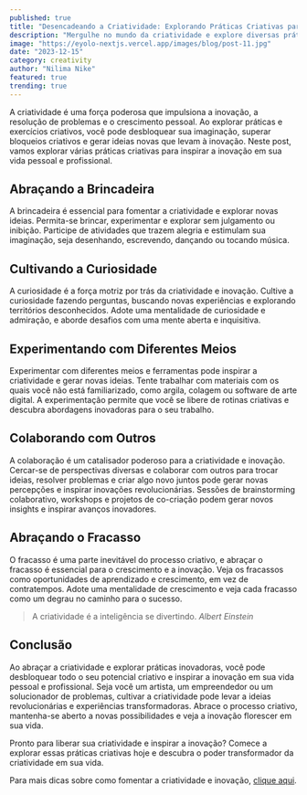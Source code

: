 ```yaml
---
published: true
title: "Desencadeando a Criatividade: Explorando Práticas Criativas para Inspirar Inovação"
description: "Mergulhe no mundo da criatividade e explore diversas práticas e exercícios criativos para desbloquear sua criatividade e fomentar a inovação em sua vida pessoal e profissional."
image: "https://eyolo-nextjs.vercel.app/images/blog/post-11.jpg"
date: "2023-12-15"
category: creativity
author: "Nilima Nike"
featured: true
trending: true
---
```


A criatividade é uma força poderosa que impulsiona a inovação, a resolução de problemas e o crescimento pessoal. Ao explorar práticas e exercícios criativos, você pode desbloquear sua imaginação, superar bloqueios criativos e gerar ideias novas que levam à inovação. Neste post, vamos explorar várias práticas criativas para inspirar a inovação em sua vida pessoal e profissional.

## Abraçando a Brincadeira

A brincadeira é essencial para fomentar a criatividade e explorar novas ideias. Permita-se brincar, experimentar e explorar sem julgamento ou inibição. Participe de atividades que trazem alegria e estimulam sua imaginação, seja desenhando, escrevendo, dançando ou tocando música.

## Cultivando a Curiosidade

A curiosidade é a força motriz por trás da criatividade e inovação. Cultive a curiosidade fazendo perguntas, buscando novas experiências e explorando territórios desconhecidos. Adote uma mentalidade de curiosidade e admiração, e aborde desafios com uma mente aberta e inquisitiva.

## Experimentando com Diferentes Meios

Experimentar com diferentes meios e ferramentas pode inspirar a criatividade e gerar novas ideias. Tente trabalhar com materiais com os quais você não está familiarizado, como argila, colagem ou software de arte digital. A experimentação permite que você se libere de rotinas criativas e descubra abordagens inovadoras para o seu trabalho.

## Colaborando com Outros

A colaboração é um catalisador poderoso para a criatividade e inovação. Cercar-se de perspectivas diversas e colaborar com outros para trocar ideias, resolver problemas e criar algo novo juntos pode gerar novas percepções e inspirar inovações revolucionárias. Sessões de brainstorming colaborativo, workshops e projetos de co-criação podem gerar novos insights e inspirar avanços inovadores.

## Abraçando o Fracasso

O fracasso é uma parte inevitável do processo criativo, e abraçar o fracasso é essencial para o crescimento e a inovação. Veja os fracassos como oportunidades de aprendizado e crescimento, em vez de contratempos. Adote uma mentalidade de crescimento e veja cada fracasso como um degrau no caminho para o sucesso.

>A criatividade é a inteligência se divertindo.
<cite>Albert Einstein</cite>

## Conclusão

Ao abraçar a criatividade e explorar práticas inovadoras, você pode desbloquear todo o seu potencial criativo e inspirar a inovação em sua vida pessoal e profissional. Seja você um artista, um empreendedor ou um solucionador de problemas, cultivar a criatividade pode levar a ideias revolucionárias e experiências transformadoras. Abrace o processo criativo, mantenha-se aberto a novas possibilidades e veja a inovação florescer em sua vida.

Pronto para liberar sua criatividade e inspirar a inovação? Comece a explorar essas práticas criativas hoje e descubra o poder transformador da criatividade em sua vida.

Para mais dicas sobre como fomentar a criatividade e inovação, [clique aqui](#!).
